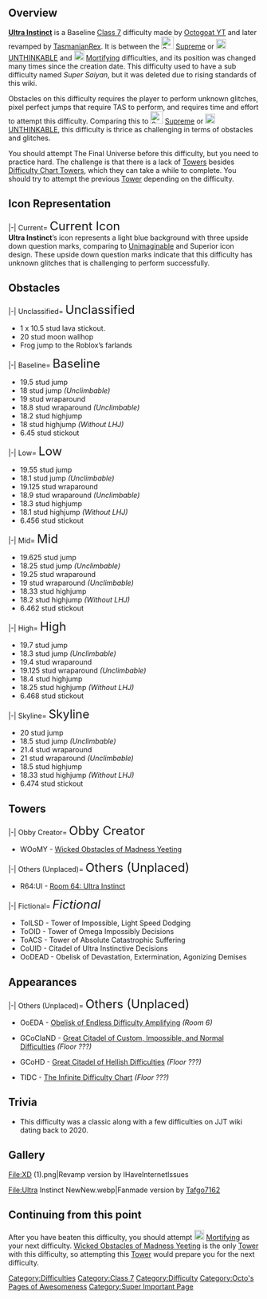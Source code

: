 {{Classic}}
{{Physically Impossible}}
{{NewDifficultyInfobox
|title1 = {{Class8Difficulties|Ultra Instinct}} Ultra Instinct {{Class8Difficulties|Ultra Instinct}}
|image1 = <gallery>
Screen_Shot_2020-08-09_at_9.36.26_PM.png | Current
XD(1).png | Higher Quality
</gallery>
|caption1 = Triple upside down question marks, just like Immeasurable and Superior.
|class = [[:Category:Class 7|Baseline Class 7]]
|type = [[:Category:Difficulties|Normal Difficulty]]
|previous =
[[File:SquareSupreme.png|35px]] [[Supreme]]
|next = [[File:Mort.png|30px]] [[Mortifying]]
|decal_id = [https://www.roblox.com/library/6387184061/Ultra-Instinct-Difficulty 6387184061]
|official_music(s) = [https://www.youtube.com/watch?v=j-p6snTktgg Sakuzyo - Instinct]
|creator(s) =
* [[User:Octogoat YT|Octogoat YT]] ''(Original)''
* [[User:TasmanianRex|TasmanianRex]] ''(Revamp)''
|date_added = 10 August 2020
|revamp_date = 19 April 2022
|prior_previous = Soon.
|prior_next = Soon.
|previous_sub_difficulty(ies) = Super Saiyan ''<span style="color:#FF0000" class="Level">[Deleted]</span>''
|hex_color =
* {{colorbox|#B3FBFB}} #B3FBFB ''(Background)''
* {{colorbox|#090C0C}} #090C0C ''(Question Marks)''
|rgb_color =
* {{colorbox|#B3FBFB}} 179, 251, 251 ''(Background)''
* {{colorbox|#090C0C}} 9, 12, 12 ''(Question Marks)''
|cmyk_color =
* {{colorbox|#B3FBFB}} 29%, 0%, 0%, 2% ''(Background)''
* {{colorbox|#090C0C}} 25%, 0%, 0%, 95% ''(Question Marks)''
|hsv_color =
* {{colorbox|#B3FBFB}} 180%, 29°, 98° ''(Background)''
* {{colorbox|#090C0C}} 180%, 25°, 5° ''(Question Marks)''
|hsl_color =
* {{colorbox|#B3FBFB}} 180%, 90°, 84° ''(Background)''
* {{colorbox|#090C0C}} 180%, 14°, 4° ''(Question Marks)''
|alt_previous=[[File:UnthinkableSquare.png|30px]] [[UNTHINKABLE]]|rating=61}}

{{Background|File=XD (1).png|opacity=0|Size=2000px|Align=1}}

== Overview ==
'''[[Ultra Instinct]]''' is a Baseline [[:Category:Class 7|Class 7]] difficulty made by [[User:Octogoat YT|Octogoat YT]] and later revamped by [[User:TasmanianRex|TasmanianRex]]. It is between the [[File:SquareSupreme.png|25x25px]] [[Supreme]] or [[File:UnthinkableSquare.png|20x20px]] [[UNTHINKABLE]] and [[File:Mort.png|20x20px]] [[Mortifying]] difficulties, and its position was changed many times since the creation date. This difficulty used to have a sub difficulty named ''Super Saiyan'', but it was deleted due to rising standards of this wiki.

Obstacles on this difficulty requires the player to perform unknown glitches, pixel perfect jumps that require TAS to perform, and requires time and effort to attempt this difficulty. Comparing this to [[File:SquareSupreme.png|25x25px]] [[Supreme]] or [[File:UnthinkableSquare.png|20x20px]] [[UNTHINKABLE]], this difficulty is thrice as challenging in terms of obstacles and glitches.

You should attempt The Final Universe before this difficulty, but you need to practice hard. The challenge is that there is a lack of [[w:c:jtoh:Tower|Towers]] besides [[Main Difficulty Chart|Difficulty Chart Towers]], which they can take a while to complete. You should try to attempt the previous [[w:c:jtoh:Tower|Tower]] depending on the difficulty.

== Icon Representation ==
<tabber>
|-|
Current=
<font size=5>Current Icon</font></br>
'''Ultra Instinct'''’s icon represents a light blue background with three upside down question marks, comparing to {{Class5Difficulties|Unimaginable|20px}} [[w:c:jtohs-hardest-towers:Unimaginable|Unimaginable]] and Superior icon design. These upside down question marks indicate that this difficulty has unknown glitches that is challenging to perform successfully.
</tabber>

== Obstacles ==
<tabber>
|-|
Unclassified=
<font size=5>Unclassified</font></br>
* 1 x 10.5 stud lava stickout.
* 20 stud moon wallhop
* Frog jump to the Roblox’s farlands
|-|
Baseline=
<font size=5>Baseline</font></br>
* 19.5 stud jump
* 18 stud jump ''(Unclimbable)''
* 19 stud wraparound
* 18.8 stud wraparound ''(Unclimbable)''
* 18.2 stud highjump
* 18 stud highjump ''(Without LHJ)''
* 6.45 stud stickout
|-|
Low=
<font size=5>Low</font></br>
* 19.55 stud jump
* 18.1 stud jump ''(Unclimbable)''
* 19.125 stud wraparound
* 18.9 stud wraparound ''(Unclimbable)''
* 18.3 stud highjump
* 18.1 stud highjump ''(Without LHJ)''
* 6.456 stud stickout
|-|
Mid=
<font size=5>Mid</font></br>
* 19.625 stud jump
* 18.25 stud jump ''(Unclimbable)''
* 19.25 stud wraparound
* 19 stud wraparound ''(Unclimbable)''
* 18.33 stud highjump
* 18.2 stud highjump ''(Without LHJ)''
* 6.462 stud stickout
|-|
High=
<font size=5>High</font></br>
* 19.7 stud jump
* 18.3 stud jump ''(Unclimbable)''
* 19.4 stud wraparound
* 19.125 stud wraparound ''(Unclimbable)''
* 18.4 stud highjump
* 18.25 stud highjump ''(Without LHJ)''
* 6.468 stud stickout
|-|
Skyline=
<font size=5>Skyline</font></br>
* 20 stud jump
* 18.5 stud jump ''(Unclimbable)''
* 21.4 stud wraparound
* 21 stud wraparound ''(Unclimbable)''
* 18.5 stud highjump
* 18.33 stud highjump ''(Without LHJ)''
* 6.474 stud stickout
</tabber>

== Towers ==
<tabber>
|-|
Obby Creator=
<font size=5>Obby Creator</font></br>
* WOoMY - [[Wicked Obstacle of Madness Yeeting|Wicked Obstacles of Madness Yeeting]]
|-|
Others (Unplaced)=
<font size=5>Others (Unplaced)</font></br>
* R64:UI - [https://www.roblox.com/games/12540885283/UPD-Difficulty-Rooms-EJT Room 64: Ultra Instinct]
|-|
Fictional=
<font size=5>''Fictional''</font></br>
* ToILSD - Tower of Impossible, Light Speed Dodging
* ToOID - Tower of Omega Impossibly Decisions
* ToACS - Tower of Absolute Catastrophic Suffering
* CoUID - Citadel of Ultra Instinctive Decisions
* OoDEAD - Obelisk of Devastation, Extermination, Agonizing Demises
</tabber>

== Appearances ==
<tabber>
|-|
Others (Unplaced)=
<font size=5>Others (Unplaced)</font></br>
* {{Class8Difficulties|Supreme}} OoEDA - [[Obelisk of Endless Difficulty Amplifying]] ''(Room 6)''
* {{Class25Difficulties|TFinD}} GCoCIaND - [[Great Citadel of Custom, Impossible, and Normal Difficulties]] ''(Floor ???)''
* {{Class25Difficulties|TFinD}} GCoHD - [[Great Citadel of Hellish Difficulties]] ''(Floor ???)''
* {{Class25Difficulties|TFinD}} TIDC - [[The Infinite Difficulty Chart]] ''(Floor ???)''
</tabber>

== Trivia ==
* This difficulty was a classic along with a few difficulties on JJT wiki dating back to 2020.

== Gallery ==
<gallery widths="100">
File:XD (1).png|Revamp version by IHaveInternetIssues
</gallery><gallery widths="120">
File:Ultra Instinct NewNew.webp|Fanmade version by [[User:Tafgo7162|Tafgo7162]]
</gallery>

== Continuing from this point ==
After you have beaten this difficulty, you should attempt [[File:Mort.png|20x20px]] [[Mortifying]] as your next difficulty. [[Wicked Obstacle of Madness Yeeting|Wicked Obstacles of Madness Yeeting]] is the only [[w:c:jtoh:Tower|Tower]] with this difficulty, so attempting this [[w:c:jtoh:Tower|Tower]] would prepare you for the next difficulty. 

{{DifficultiesNavbox}}
[[Category:Difficulties]]
[[Category:Class 7]]
[[Category:Difficulty]]
[[Category:Octo's Pages of Awesomeness]]
[[Category:Super Important Page]]